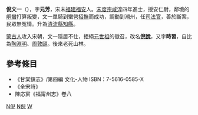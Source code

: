 {{扩充|time=2018-05-31}}
'''倪文一'''（{{bd|？||？||catIdx=N倪}}），字'''元芳'''，宋末[[福建|福建]][[福安|福安]]人。[[宋度宗|宋度宗]][[咸淳|咸淳]]四年進士，授安仁尉，鄰境的[[峒蠻|峒蠻]]打算叛變，文一單騎到蠻營[[招撫|招撫]]而成功，調動到潮州，任[[司法官|司法官]]，善於斷案，民眾無冤情。升為[[清流縣|清流縣]][[知縣|知縣]]。

[[蒙古人|蒙古人]]攻入宋朝，文一隱居不仕，拒絕[[元世祖|元世祖]]的徵召，改名'''[[倪說|倪說]]'''，又字'''時習'''，自比為[[陶淵明|陶淵明]]、[[周敦頤|周敦頤]]。後來老死山林。

==參考條目==
*《甘棠鎮志》/第四編 文化-人物  ISBN：7-5616-0585-X
*《全宋詩》
* 陳応賔《福甯州志》卷八

[[Category:福安人|N倪]]
[[Category:宋朝政治人物|N倪]]
[[Category:倪姓|W]]